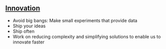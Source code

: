 
<Meta title="Developer/Contributing/Code of Conduct/Innovation" />

## [Innovation](https://zeroheight.com/2c2e9ba82/p/255e7f-innovation)

- Avoid big bangs: Make small experiments that provide data
- Ship your ideas
- Ship often
- Work on reducing complexity and simplifying solutions to enable us to innovate faster
